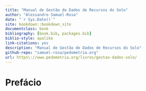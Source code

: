 ```yaml
--- 
title: "Manual de Gestão de Dados de Recursos do Solo"
author: "Alessandro Samuel-Rosa"
date: "`r Sys.Date()`"
site: bookdown::bookdown_site
documentclass: book
bibliography: [book.bib, packages.bib]
biblio-style: apalike
link-citations: yes
description: "Manual de Gestão de Dados de Recursos do Solo"
github-repo: "samuel-rosa/pedometria.org"
url: https\://www.pedometria.org/livros/gestao-dados-solo/
---
```




# Prefácio {-}

<!-- Autores -->

[^alessandro]: Universidade Tecnológica Federal do Paraná, Curso de Agronomia, Prolongamento da Rua Cerejeira, s/n, CEP 85892-000, Santa Helena, Paraná, Brasil.

[^wenceslau]: Empresa Brasileira de Pesquisa Agropecuária, Centro Nacional de Pesquisa de Solos, Rua Jardim Botânico, 1024, CEP 22460-000, Rio de Janeiro, Rio de Janeiro, Brasil.

[^joao-herbert]: Empresa Brasileira de Pesquisa Agropecuária, Centro Nacional de Pesquisa de Milho e Sorgo, Rodovia MG-424, Km 45, CEP 35701-970, Sete Lagoas, Minas Gerais, Brasil.

[^taciara]: Universidade Federal de Santa Maria, Programa de Pós-Graduação em Ciência do Solo, Avenida Roraima, 1000, CEP 97105-900, Santa Maria, Rio Grande do Sul, Brasil.

